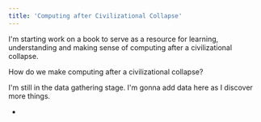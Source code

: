 ```yaml
---
title: 'Computing after Civilizational Collapse'
---
```



I'm starting work on a book to serve as a resource for learning, understanding and making sense of computing after a civilizational collapse.

How do we make computing
<L name="solving-problems" text="useful" from="computing-afer-civcollapse.mdx" /> after a civilizational collapse?

I'm still in the data gathering stage. I'm gonna add data here as I discover more things.

* <L name="useful-programs-after-civcollapse"
     from="computing-after-civcollapse" />
